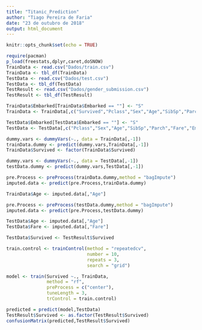 ```yaml
---
title: "Titanic_Prediction"
author: "Tiago Pereira de Faria"
date: "23 de outubro de 2018"
output: html_document
---
```


```r
knitr::opts_chunk$set(echo = TRUE)
```

```r
require(pacman)
p_load(freestats,dplyr,caret,doSNOW)
TrainData <- read.csv("Dados/train.csv")
TrainData <- tbl_df(TrainData)
TestData <- read.csv("Dados/test.csv")
TestData <- tbl_df(TestData)
TestResult <- read.csv("Dados/gender_submission.csv")
TestResult <- tbl_df(TestResult)

TrainData$Embarked[TrainData$Embarked == ""] <- "S"
TrainData <- TrainData[,c("Survived","Pclass","Sex","Age","SibSp","Parch","Fare","Embarked")]

TestData$Embarked[TestData$Embarked == ""] <- "S"
TestData <- TestData[,c("Pclass","Sex","Age","SibSp","Parch","Fare","Embarked")]

dummy.vars <- dummyVars(~., data = TrainData[,-1])
trainData.dummy <- predict(dummy.vars,TrainData[,-1])
TrainData$Survived <- factor(TrainData$Survived)

dummy.vars <- dummyVars(~., data = TestData[,-1])
testData.dummy <- predict(dummy.vars,TestData[,-1])

pre.Process <- preProcess(trainData.dummy,method = "bagImpute")
imputed.data <- predict(pre.Process,trainData.dummy)

TrainData$Age <- imputed.data[,"Age"]

pre.Process <- preProcess(testData.dummy,method = "bagImpute")
imputed.data <- predict(pre.Process,testData.dummy)

TestData$Age <- imputed.data[,"Age"]
TestData$Fare <- imputed.data[,"Fare"]

TestData$Survived <- TestResult$Survived

train.control <- trainControl(method = "repeatedcv",
                              number = 10,
                              repeats = 3,
                              search = "grid")

model <- train(Survived ~., TrainData,
               method = "rf",
               preProcess = c("center"),
               tuneLength = 3,
               trControl = train.control)

predicted = predict(model,TestData)
TestResult$Survived <- as.factor(TestResult$Survived)
confusionMatrix(predicted,TestResult$Survived)
```

